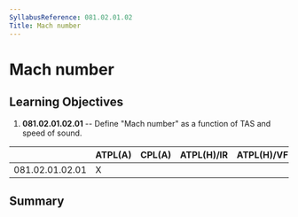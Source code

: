 ```yaml
---
SyllabusReference: 081.02.01.02
Title: Mach number
---
```


# Mach number

## Learning Objectives

1.  **081.02.01.02.01** -- Define "Mach number" as a function of TAS and speed of
    sound.

|                 | ATPL(A) | CPL(A) | ATPL(H)/IR | ATPL(H)/VFR | CPL(H) | IR  | CBIR(A) |
| --------------- | ------- | ------ | ---------- | ----------- | ------ | --- | ------- |
| 081.02.01.02.01 | X       |        |            |             |        |     |         |

## Summary
